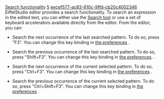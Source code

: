 [[Property:title|Search functionality]]
[[Property:weight|5]]
[[Property:uuid|eecef577-ac83-610c-9ffd-cb20c4002346]]
EiffelStudio editor provides a search functionality. To search an expression in the edited text, you can either use the [[Search tool|Search tool]]  or use a set of keyboard accelerators available directly from the editor. From the editor, you can: 

*  Search the next occurrence of the last searched pattern. To do so, press "F3". You can change this key binding in [[Keyboard shortcuts preferences|the preferences]] . 

*  Search the previous occurrence of the last searched pattern. To do so, press "Shift+F3". You can change this key binding in [[Keyboard shortcuts preferences|the preferences]] . 

*  Search the next occurrence of the current selected pattern. To do so, press "Ctrl+F3". You can change this key binding in [[Keyboard shortcuts preferences|the preferences]] . 

*  Search the previous occurrence of the current selected pattern. To do so, press "Ctrl+Shift+F3". You can change this key binding in [[Keyboard shortcuts preferences|the preferences]] . 


{{seealso|<br/>
[[Search tool|Search tool]]  }}




